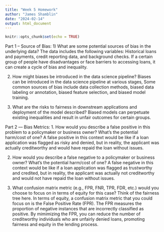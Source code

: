 ```yaml
---
title: "Week 5 Homework"
author: "James Shamblin"
date: "2024-02-14"
output: html_document
---
```


```r
knitr::opts_chunk$set(echo = TRUE)
```



Part 1 -- Source of Bias:
1) What are some potential sources of bias in the underlying data?
The data includes the following variables: Historical loans and payments, credit
reporting data, and background checks. If a certain group of people have disadvantages or 
face barriers to accessing loans, it can create a cycle of bias and inequality.

2. How might biases be introduced in the data science pipeline?
Biases can be introduced in the data science pipeline at various stages, Some common
sources of bias include data collection methods, biased data labeling or annotation,
biased feature selection, and biased model training.

3. What are the risks to fairness in downstream applications and deployment of the model described?
Biased models can perpetuate existing inequalities and result in unfair outcomes
for certain groups.
 

 

Part 2 –– Bias Metrics:
1. How would you describe a false positive in this problem to a policymaker or business owner? What’s the potential harm/cost of one?
A false positive in this context would be like if a loan application was flagged as 
risky and denied, but in reality, the applicant was actually creditworthy and would
have repaid the loan without issues.

2. How would you describe a false negative to a policymaker or business owner? What’s the potential harm/cost of one?
A false negative in this context would be like if a loan application was flagged as
trustworthy and credited, but in reality, the applicant was actually not creditworthy
and would not have repaid the loan without issues.

3. What confusion matrix metric (e.g., FPR, FNR, TPR, FDR, etc.) would you choose to focus on in terms of equity for this case? Think of the fairness tree here.
In terms of equity, a confusion matrix metric that you could focus on is the False Positive
Rate (FPR). The FPR measures the proportion of negative instances that are incorrectly
classified as positive. By mimimizing the FPR, you can reduce the number of creditworthy
individuals who are unfairly denied loans, promoting fairness and equity in the lending
process.
